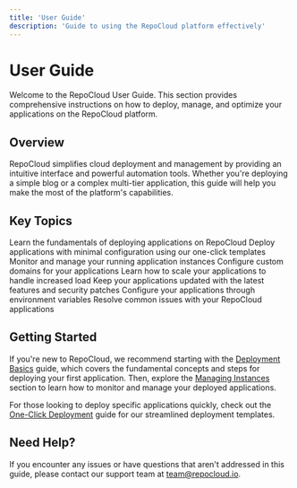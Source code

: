 ```yaml
---
title: 'User Guide'
description: 'Guide to using the RepoCloud platform effectively'
---
```


# User Guide

Welcome to the RepoCloud User Guide. This section provides comprehensive instructions on how to deploy, manage, and optimize your applications on the RepoCloud platform.

## Overview

RepoCloud simplifies cloud deployment and management by providing an intuitive interface and powerful automation tools. Whether you're deploying a simple blog or a complex multi-tier application, this guide will help you make the most of the platform's capabilities.

## Key Topics

<CardGroup cols={2}>
  <Card title="Deployment Basics" icon="rocket" href="/user-guide/deployment-basics">
    Learn the fundamentals of deploying applications on RepoCloud
  </Card>
  <Card title="One-Click Deployment" icon="mouse-pointer" href="/user-guide/one-click-deployment">
    Deploy applications with minimal configuration using our one-click templates
  </Card>
  <Card title="Managing Instances" icon="server" href="/user-guide/managing-instances">
    Monitor and manage your running application instances
  </Card>
  <Card title="Custom Domains" icon="globe" href="/user-guide/custom-domains">
    Configure custom domains for your applications
  </Card>
  <Card title="Scaling" icon="chart-line" href="/user-guide/scaling">
    Learn how to scale your applications to handle increased load
  </Card>
  <Card title="Updates" icon="arrows-rotate" href="/user-guide/updates">
    Keep your applications updated with the latest features and security patches
  </Card>
  <Card title="Environment Variables" icon="gear" href="/user-guide/environment-variables">
    Configure your applications through environment variables
  </Card>
  <Card title="Troubleshooting" icon="wrench" href="/user-guide/troubleshooting">
    Resolve common issues with your RepoCloud applications
  </Card>
</CardGroup>

## Getting Started

If you're new to RepoCloud, we recommend starting with the [Deployment Basics](/user-guide/deployment-basics) guide, which covers the fundamental concepts and steps for deploying your first application. Then, explore the [Managing Instances](/user-guide/managing-instances) section to learn how to monitor and manage your deployed applications.

For those looking to deploy specific applications quickly, check out the [One-Click Deployment](/user-guide/one-click-deployment) guide for our streamlined deployment templates.

## Need Help?

If you encounter any issues or have questions that aren't addressed in this guide, please contact our support team at [team@repocloud.io](mailto:team@repocloud.io). 